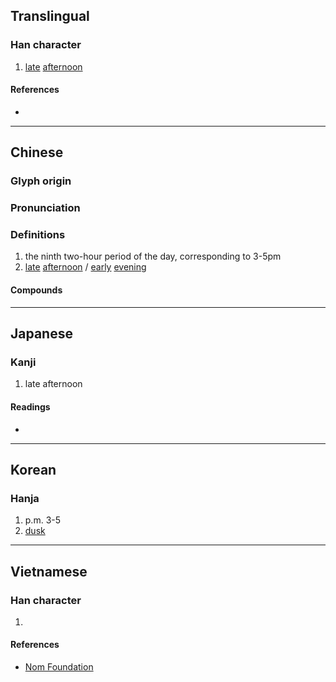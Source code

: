 {{character info/new}}
==Translingual==

===Han character===
{{Han char|rn=72|rad=日|as=07|sn=11|four=63027|canj=AIJB|ids=⿰日甫}}

# [[late]] [[afternoon]]

====References====
* {{Han ref|kx=0496.020|dkj=13952|dj=0862.070|hdz=21511.040|uh=6661|ud=26209|bh=D5AA|bd=54698}}

----

==Chinese==
{{zh-forms}}

===Glyph origin===
{{Han etym}}

===Pronunciation===
{{zh-pron
|m=bū
|c=bou1
|mc=y
|oc=y
|ma=
|md=buŏ
|cat=n
}}

===Definitions===
{{zh-hanzi}}

# the ninth two-hour period of the day, corresponding to 3-5pm
# [[late]] [[afternoon]] / [[early]] [[evening]]

====Compounds====
{{zh-der|三晡|日晡|晡食|晡時|晡夕|今晡日|暝晡|暗晡|今晡|今旦晡|昨暝晡|昨晡日|下晡|參晡日|秋晡日|初晡日|唐晡囝|明旦晡}}

----

==Japanese==

===Kanji===
{{ja-kanji|grade=|rs=日07}}

# late afternoon

====Readings====
* {{ja-readings|on=ほ,ふ|kun=ゆうがた}}

----

==Korean==

===Hanja===
{{ko-hanja|hangeul=포|eumhun=|rv=po|mr=p'o|y=pho}}

# p.m. 3-5
# [[dusk]]

----

==Vietnamese==

===Han character===
{{vi-readings|rs=日07|hanviet=bô}}

# {{defn|lang=vi|sort=日07}}

====References====
* [http://nomfoundation.org/common/nom_details.php?codepoint=6661 Nom Foundation]